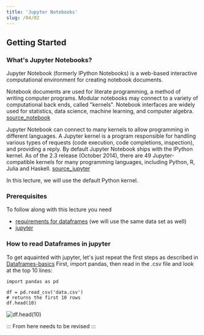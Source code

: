 ```yaml
---
title: 'Jupyter Notebooks'
slug: /04/02
---
```


## Getting Started
### What's Jupyter Notebooks?
Jupyter Notebook (formerly IPython Notebooks) is a web-based interactive computational environment for creating notebook documents.

Notebook documents are used for literate programming, a method of writing computer programs. Modular notebooks may connect to a variety of computational back ends, called "kernels". Notebook interfaces are widely used for statistics, data science, machine learning, and computer algebra. [source_notebook](https://en.wikipedia.org/wiki/Notebook_interface)

Jupyter Notebook can connect to many kernels to allow programming in different languages. A Jupyter kernel is a program responsible for handling various types of requests (code execution, code completions, inspection), and providing a reply.
By default Jupyter Notebook ships with the IPython kernel. As of the 2.3 release (October 2014), there are 49 Jupyter-compatible kernels for many programming languages, including Python, R, Julia and Haskell.
[source_jupyter](https://en.wikipedia.org/wiki/Project_Jupyter)


In this lecture, we will use the default Python kernel.

### Prerequisites
To follow along with this lecture you need
+ [requirements for dataframes](https://zesch.github.io/practical-data-science/docs/03/02) (we will use the same data set as well)
+ [jupyter](https://jupyter.org/install)

### How to read Dataframes in jupyter
To get aquainted with jupyter, let's just repeat the first steps as described in [Dataframes-basics](https://zesch.github.io/practical-data-science/docs/03/02)
First, import pandas, then read in the .csv file and look at the top 10 lines:

```jupyter
import pandas as pd

df = pd.read_csv('data.csv')
# returns the first 10 rows
df.head(10)
```

![df.head(10)](./assets/3.2_head_table.png)


:::
From here needs to be revised
:::

